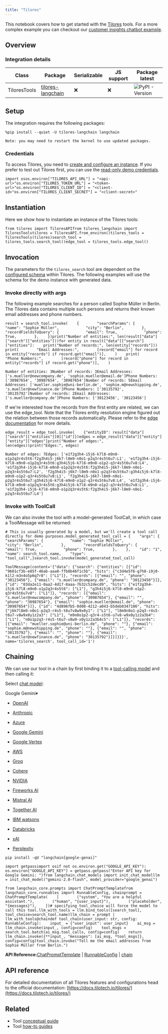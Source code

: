 ```yaml
---
title: "Tilores"
---
```


This notebook covers how to get started with the [Tilores](/oss/integrations/providers/tilores) tools. For a more complex example you can checkout our [customer insights chatbot example](https://github.com/tilotech/identity-rag-customer-insights-chatbot).

## Overview

### Integration details

| Class        | Package                                                          | Serializable | JS support | Package latest                                                                      |
| ------------ | ---------------------------------------------------------------- | ------------ | ---------- | ----------------------------------------------------------------------------------- |
| TiloresTools | [tilores-langchain](https://pypi.org/project/tilores-langchain/) | ❌            | ❌          | ![PyPI - Version](/images/oss/integrations/tools/tilores/pypi/v/tilores-langchain) |

## Setup

The integration requires the following packages:

```
%pip install --quiet -U tilores-langchain langchain
```

```
Note: you may need to restart the kernel to use updated packages.
```

### Credentials

To access Tilores, you need to [create and configure an instance](https://app.tilores.io). If you prefer to test out Tilores first, you can use the [read-only demo credentials](https://github.com/tilotech/identity-rag-customer-insights-chatbot?tab=readme-ov-file#1-configure-customer-data-access).

```
import osos.environ["TILORES_API_URL"] = "<api-url>"os.environ["TILORES_TOKEN_URL"] = "<token-url>"os.environ["TILORES_CLIENT_ID"] = "<client-id>"os.environ["TILORES_CLIENT_SECRET"] = "<client-secret>"
```

## Instantiation

Here we show how to instantiate an instance of the Tilores tools:

```
from tilores import TiloresAPIfrom tilores_langchain import TiloresToolstilores = TiloresAPI.from_environ()tilores_tools = TiloresTools(tilores)search_tool = tilores_tools.search_tool()edge_tool = tilores_tools.edge_tool()
```

## Invocation

The parameters for the `tilores_search` tool are dependent on the [configured schema](https://docs.tilotech.io/tilores/schema/) within Tilores. The following examples will use the schema for the demo instance with generated data.

### Invoke directly with args

The following example searches for a person called Sophie Müller in Berlin. The Tilores data contains multiple such persons and returns their known email addresses and phone numbers.

```
result = search_tool.invoke(    {        "searchParams": {            "name": "Sophie Müller",            "city": "Berlin",        },        "recordFieldsToQuery": {            "email": True,            "phone": True,        },    })print("Number of entities:", len(result["data"]["search"]["entities"]))for entity in result["data"]["search"]["entities"]:    print("Number of records:", len(entity["records"]))    print(        "Email Addresses:",        [record["email"] for record in entity["records"] if record.get("email")],    )    print(        "Phone Numbers:",        [record["phone"] for record in entity["records"] if record.get("phone")],    )
```

```
Number of entities: 3Number of records: 3Email Addresses: ['s.mueller@newcompany.de', 'sophie.mueller@email.de']Phone Numbers: ['30987654', '30987654', '30987654']Number of records: 5Email Addresses: ['mueller.sophie@uni-berlin.de', 'sophie.m@newshipping.de', 's.mueller@newfinance.de']Phone Numbers: ['30135792', '30135792']Number of records: 2Email Addresses: ['s.mueller@company.de']Phone Numbers: ['30123456', '30123456']
```

If we're interested how the records from the first entity are related, we can use the edge\_tool. Note that the Tilores entity resolution engine figured out the relation between those records automatically. Please refer to the [edge documentation](https://docs.tilotech.io/tilores/rules/#edges) for more details.

```
edge_result = edge_tool.invoke(    {"entityID": result["data"]["search"]["entities"][0]["id"]})edges = edge_result["data"]["entity"]["entity"]["edges"]print("Number of edges:", len(edges))print("Edges:", edges)
```

```
Number of edges: 7Edges: ['e1f2g3h4-i5j6-k7l8-m9n0-o1p2q3r4s5t6:f2g3h4i5-j6k7-l8m9-n0o1-p2q3r4s5t6u7:L1', 'e1f2g3h4-i5j6-k7l8-m9n0-o1p2q3r4s5t6:g3h4i5j6-k7l8-m9n0-o1p2-q3r4s5t6u7v8:L4', 'e1f2g3h4-i5j6-k7l8-m9n0-o1p2q3r4s5t6:f2g3h4i5-j6k7-l8m9-n0o1-p2q3r4s5t6u7:L2', 'f2g3h4i5-j6k7-l8m9-n0o1-p2q3r4s5t6u7:g3h4i5j6-k7l8-m9n0-o1p2-q3r4s5t6u7v8:L1', 'f2g3h4i5-j6k7-l8m9-n0o1-p2q3r4s5t6u7:g3h4i5j6-k7l8-m9n0-o1p2-q3r4s5t6u7v8:L4', 'e1f2g3h4-i5j6-k7l8-m9n0-o1p2q3r4s5t6:g3h4i5j6-k7l8-m9n0-o1p2-q3r4s5t6u7v8:L1', 'e1f2g3h4-i5j6-k7l8-m9n0-o1p2q3r4s5t6:f2g3h4i5-j6k7-l8m9-n0o1-p2q3r4s5t6u7:L4']
```

### Invoke with ToolCall

We can also invoke the tool with a model-generated ToolCall, in which case a ToolMessage will be returned:

```
# This is usually generated by a model, but we'll create a tool call directly for demo purposes.model_generated_tool_call = {    "args": {        "searchParams": {            "name": "Sophie Müller",            "city": "Berlin",        },        "recordFieldsToQuery": {            "email": True,            "phone": True,        },    },    "id": "1",    "name": search_tool.name,    "type": "tool_call",}search_tool.invoke(model_generated_tool_call)
```

```
ToolMessage(content='{"data": {"search": {"entities": [{"id": "9601cf3b-e85f-46ab-aaa8-ffb8b46f1c5b", "hits": {"c3d4e5f6-g7h8-i9j0-k1l2-m3n4o5p6q7r8": ["L1"]}, "records": [{"email": "", "phone": "30123456"}, {"email": "s.mueller@company.de", "phone": "30123456"}]}, {"id": "03da2e11-0aa2-4d17-8aaa-7b32c52decd9", "hits": {"e1f2g3h4-i5j6-k7l8-m9n0-o1p2q3r4s5t6": ["L1"], "g3h4i5j6-k7l8-m9n0-o1p2-q3r4s5t6u7v8": ["L1"]}, "records": [{"email": "s.mueller@newcompany.de", "phone": "30987654"}, {"email": "", "phone": "30987654"}, {"email": "sophie.mueller@email.de", "phone": "30987654"}]}, {"id": "4d896fb5-0d08-4212-a043-b5deb0347106", "hits": {"j6k7l8m9-n0o1-p2q3-r4s5-t6u7v8w9x0y1": ["L1"], "l8m9n0o1-p2q3-r4s5-t6u7-v8w9x0y1z2a3": ["L1"], "m9n0o1p2-q3r4-s5t6-u7v8-w9x0y1z2a3b4": ["L1"], "n0o1p2q3-r4s5-t6u7-v8w9-x0y1z2a3b4c5": ["L1"]}, "records": [{"email": "mueller.sophie@uni-berlin.de", "phone": ""}, {"email": "sophie.m@newshipping.de", "phone": ""}, {"email": "", "phone": "30135792"}, {"email": "", "phone": ""}, {"email": "s.mueller@newfinance.de", "phone": "30135792"}]}]}}}', name='tilores_search', tool_call_id='1')
```

## Chaining

We can use our tool in a chain by first binding it to a [tool-calling model](/oss/how_to/tool_calling) and then calling it:

Select [chat model](/oss/integrations/chat):

Google Gemini▾

* [OpenAI](/oss/integrations/text_embedding/openai)

* [Anthropic](/oss/integrations/text_embedding/bedrock)

* [Azure](/oss/integrations/text_embedding/azureopenai)

* [Google Gemini](/oss/integrations/text_embedding/google_generative_ai)

* [Google Vertex](/oss/integrations/text_embedding/google_vertex_ai_palm)

* [AWS](/oss/integrations/text_embedding/bedrock)

* [Groq](/oss/integrations/text_embedding/groq)

* [Cohere](/oss/integrations/text_embedding/cohere)

* [NVIDIA](/oss/integrations/text_embedding/nvidia_ai_endpoints)

* [Fireworks AI](/oss/integrations/text_embedding/fireworks)

* [Mistral AI](/oss/integrations/text_embedding/mistralai)

* [Together AI](/oss/integrations/text_embedding/together)

* [IBM watsonx](/oss/integrations/text_embedding/ibm_watsonx)

* [Databricks](/oss/integrations/text_embedding/databricks)

* [xAI](/oss/integrations/text_embedding/xai)

* [Perplexity](/oss/integrations/text_embedding/perplexity)

```
pip install -qU "langchain[google-genai]"
```

```
import getpassimport osif not os.environ.get("GOOGLE_API_KEY"):  os.environ["GOOGLE_API_KEY"] = getpass.getpass("Enter API key for Google Gemini: ")from langchain.chat_models import init_chat_modelllm = init_chat_model("gemini-2.0-flash", model_provider="google_genai")
```

```
from langchain_core.prompts import ChatPromptTemplatefrom langchain_core.runnables import RunnableConfig, chainprompt = ChatPromptTemplate(    [        ("system", "You are a helpful assistant."),        ("human", "{user_input}"),        ("placeholder", "{messages}"),    ])# specifying tool_choice will force the model to call this tool.llm_with_tools = llm.bind_tools([search_tool], tool_choice=search_tool.name)llm_chain = prompt | llm_with_tools@chaindef tool_chain(user_input: str, config: RunnableConfig):    input_ = {"user_input": user_input}    ai_msg = llm_chain.invoke(input_, config=config)    tool_msgs = search_tool.batch(ai_msg.tool_calls, config=config)    return llm_chain.invoke({**input_, "messages": [ai_msg, *tool_msgs]}, config=config)tool_chain.invoke("Tell me the email addresses from Sophie Müller from Berlin.")
```

**API Reference:**[ChatPromptTemplate](https://python.langchain.com/api_reference/core/prompts/langchain_core.prompts.chat.ChatPromptTemplate.html) | [RunnableConfig](https://python.langchain.com/api_reference/core/runnables/langchain_core.runnables.config.RunnableConfig.html) | [chain](https://python.langchain.com/api_reference/core/runnables/langchain_core.runnables.base.chain.html)

## API reference

For detailed documentation of all Tilores features and configurations head to the official documentation: [https://docs.tilotech.io/tilores/](https://docs.tilotech.io/tilores/)

## Related

* Tool [conceptual guide](/oss/concepts/tools)
* Tool [how-to guides](/oss/how_to/#tools)
